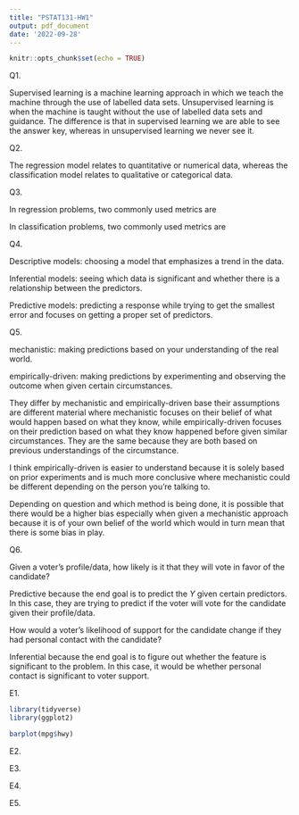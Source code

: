 ```yaml
---
title: "PSTAT131-HW1"
output: pdf_document
date: '2022-09-28'
---
```


```r
knitr::opts_chunk$set(echo = TRUE)
```

Q1.

Supervised learning is a machine learning approach in which we teach the machine through the use of labelled data sets. Unsupervised learning is when the machine is taught without the use of labelled data sets and guidance. The difference is that in supervised learning we are able to see the answer key, whereas in unsupervised learning we never see it.

Q2.

The regression model relates to quantitative or numerical data, whereas the classification model relates to qualitative or categorical data.

Q3.

In regression problems, two commonly used metrics are 

In classification problems, two commonly used metrics are 

Q4.

Descriptive models: choosing a model that emphasizes a trend in the data.

Inferential models: seeing which data is significant and whether there is a relationship between the predictors.

Predictive  models: predicting a response while trying to get the smallest error and focuses on getting a proper set of predictors.

Q5.

mechanistic: making predictions based on your understanding of the real world.

empirically-driven: making predictions by experimenting and observing the outcome when given certain circumstances.

They differ by mechanistic and empirically-driven base their assumptions are different material where mechanistic focuses on their belief of what would happen based on what they know, while empirically-driven focuses on their prediction based on what they know happened before given similar circumstances. They are the same because they are both based on previous understandings of the circumstance. 

I think empirically-driven is easier to understand because it is solely based on prior experiments and is much more conclusive where mechanistic could be different depending on the person you're talking to.

Depending on question and which method is being done, it is possible that there would be a higher bias especially when given a mechanistic approach because it is of your own belief of the world which would in turn mean that there is some bias in play. 

Q6.

Given a voter’s profile/data, how likely is it that they will vote in favor of the candidate?

Predictive because the end goal is to predict the $Y$ given certain predictors. In this case, they are trying to predict if the voter will vote for the candidate given their profile/data.

How would a voter’s likelihood of support for the candidate change if they had personal contact with the candidate?

Inferential because the end goal is to figure out whether the feature is significant to the problem. In this case, it would be whether personal contact is significant to voter support. 

E1.
```r
library(tidyverse)
library(ggplot2)
```

```r
barplot(mpg$hwy)
```

E2.



E3.



E4.



E5.


